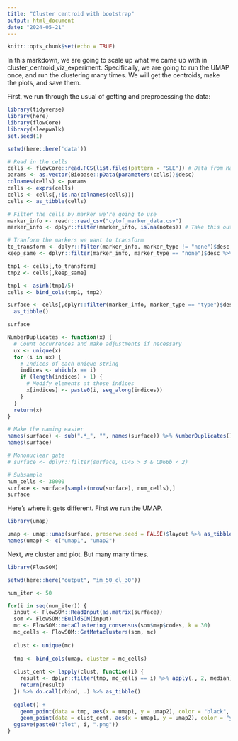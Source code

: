 ```yaml
---
title: "Cluster centroid with bootstrap"
output: html_document
date: "2024-05-21"
---
```


```r
knitr::opts_chunk$set(echo = TRUE)
```

In this markdown, we are going to scale up what we came up with in cluster_centroid_viz_experiment. Specifically, we are going to run the UMAP once, and run the clustering many times. We will get the centroids, make the plots, and save them.

First, we run through the usual of getting and preprocessing the data:

```r
library(tidyverse)
library(here)
library(flowCore)
library(sleepwalk)
set.seed(1)

setwd(here::here('data'))

# Read in the cells
cells <- flowCore::read.FCS(list.files(pattern = "SLE")) # Data from Marie Burns
params <- as.vector(Biobase::pData(parameters(cells))$desc)
colnames(cells) <- params
cells <- exprs(cells) 
cells <- cells[,!is.na(colnames(cells))]
cells <- as_tibble(cells)

# Filter the cells by marker we're going to use
marker_info <- readr::read_csv("cytof_marker_data.csv")
marker_info <- dplyr::filter(marker_info, is.na(notes)) # Take this out later

# Tranform the markers we want to transform
to_transform <- dplyr::filter(marker_info, marker_type != "none")$desc
keep_same <- dplyr::filter(marker_info, marker_type == "none")$desc %>% .[!is.na(.)]

tmp1 <- cells[,to_transform]
tmp2 <- cells[,keep_same]

tmp1 <- asinh(tmp1/5)
cells <- bind_cols(tmp1, tmp2)
```
```r
surface <- cells[,dplyr::filter(marker_info, marker_type == "type")$desc] %>% 
  as_tibble()

surface
```

```r
NumberDuplicates <- function(x) {
  # Count occurrences and make adjustments if necessary
  ux <- unique(x)
  for (i in ux) {
    # Indices of each unique string
    indices <- which(x == i)
    if (length(indices) > 1) {
      # Modify elements at those indices
      x[indices] <- paste0(i, seq_along(indices))
    }
  }
  return(x)
}

# Make the naming easier
names(surface) <- sub(".*_", "", names(surface)) %>% NumberDuplicates()
names(surface)
```

```r
# Mononuclear gate
# surface <- dplyr::filter(surface, CD45 > 3 & CD66b < 2)

# Subsample
num_cells <- 30000
surface <- surface[sample(nrow(surface), num_cells),]
surface
```

Here's where it gets different. First we run the UMAP.

```r
library(umap)

umap <- umap::umap(surface, preserve.seed = FALSE)$layout %>% as_tibble()
names(umap) <- c("umap1", "umap2")
```

Next, we cluster and plot. But many many times.

```r
library(FlowSOM)

setwd(here::here("output", "im_50_cl_30"))

num_iter <- 50

for(i in seq(num_iter)) {
  input <- FlowSOM::ReadInput(as.matrix(surface))
  som <- FlowSOM::BuildSOM(input)
  mc <- FlowSOM::metaClustering_consensus(som$map$codes, k = 30)
  mc_cells <- FlowSOM::GetMetaclusters(som, mc)
  
  clust <- unique(mc)
  
  tmp <- bind_cols(umap, cluster = mc_cells)
  
  clust_cent <- lapply(clust, function(i) {
    result <- dplyr::filter(tmp, mc_cells == i) %>% apply(., 2, median)
    return(result)
  }) %>% do.call(rbind, .) %>% as_tibble()
  
  ggplot() + 
    geom_point(data = tmp, aes(x = umap1, y = umap2), color = "black", alpha = 0.9) +
    geom_point(data = clust_cent, aes(x = umap1, y = umap2), color = "yellow", size = 3)
  ggsave(paste0("plot", i, ".png"))
}

```






